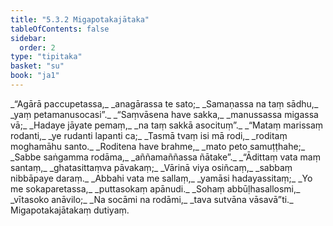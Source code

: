 ```yaml
---
title: "5.3.2 Migapotakajātaka"
tableOfContents: false
sidebar:
  order: 2
type: "tipitaka"
basket: "su"
book: "ja1"
---
```



<DynamicBreadcrumb />

<Division number="116" book="ja1">

<Paragraph number="1284" type="verses" book="ja1">
_“Agārā paccupetassa,_  
_anagārassa te sato;_  
_Samaṇassa na taṃ sādhu,_  
_yaṃ petamanusocasi”._  

</Paragraph>

</Division>
<Division number="117" book="ja1">

<Paragraph number="1285" type="verses" book="ja1">
_“Saṃvāsena have sakka,_  
_manussassa migassa vā;_  
_Hadaye jāyate pemaṃ,_  
_na taṃ sakkā asocituṃ”._  

</Paragraph>

</Division>
<Division number="118" book="ja1">

<Paragraph number="1286" type="verses" book="ja1">
_“Mataṃ marissaṃ rodanti,_  
_ye rudanti lapanti ca;_  
_Tasmā tvaṃ isi mā rodi,_  
_roditaṃ moghamāhu santo._  

</Paragraph>

</Division>
<Division number="119" book="ja1">

<Paragraph number="1287" type="verses" book="ja1">
_Roditena have brahme,_  
_mato peto samuṭṭhahe;_  
_Sabbe saṅgamma rodāma,_  
_aññamaññassa ñātake”._  

</Paragraph>

</Division>
<Division number="120" book="ja1">

<Paragraph number="1288" type="verses" book="ja1">
_“Ādittaṃ vata maṃ santaṃ,_  
_ghatasittaṃva pāvakaṃ;_  
_Vārinā viya osiñcaṃ,_  
_sabbaṃ nibbāpaye daraṃ._  

</Paragraph>

</Division>
<Division number="121" book="ja1">

<Paragraph number="1289" type="verses" book="ja1">
_Abbahi vata me sallaṃ,_  
_yamāsi hadayassitaṃ;_  
_Yo me sokaparetassa,_  
_puttasokaṃ apānudi._  

</Paragraph>

</Division>
<Division number="122" book="ja1">

<Paragraph number="1290" type="verses" book="ja1">
_Sohaṃ abbūḷhasallosmi,_  
_vītasoko anāvilo;_  
_Na socāmi na rodāmi,_  
_tava sutvāna vāsavā”ti._  


</Paragraph>
</Division>

<Paragraph number="1291" type="center" book="ja1">
Migapotakajātakaṃ dutiyaṃ.
</Paragraph>